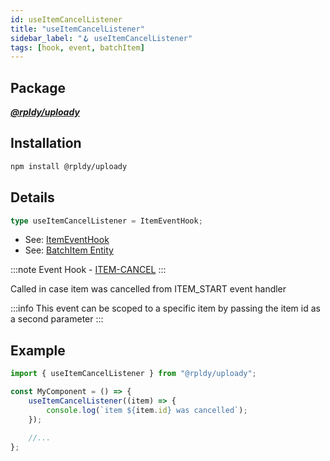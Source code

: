 ```yaml
---
id: useItemCancelListener
title: "useItemCancelListener"
sidebar_label: "🪝 useItemCancelListener"
tags: [hook, event, batchItem]
---
```


## Package

**_[@rpldy/uploady](../../packages/rpldy-uploady)_**

## Installation

```bash npm2yarn
npm install @rpldy/uploady
```

## Details

```typescript
type useItemCancelListener = ItemEventHook;
```

- See: [ItemEventHook](../types#itemeventhook)
- See: [BatchItem Entity](../entities#batchitem)

:::note
Event Hook - [ITEM-CANCEL](../events#itemCancel)
:::

Called in case item was cancelled from ITEM_START event handler

:::info
This event can be scoped to a specific item by passing the item id as a second parameter
:::

## Example

```javascript
import { useItemCancelListener } from "@rpldy/uploady";

const MyComponent = () => {
    useItemCancelListener((item) => {
        console.log(`item ${item.id} was cancelled`);
    });

    //...
};
```
